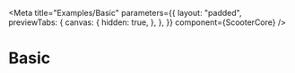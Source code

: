 
<Meta
  title="Examples/Basic"
  parameters={{
    layout: "padded",
    previewTabs: {
      canvas: {
        hidden: true,
      },
    },
  }}
  component={ScooterCore}
/>

# Basic

<Canvas>
  <Story name="Basic">
    <ScooterCore autoFocus />
  </Story>
</Canvas>
